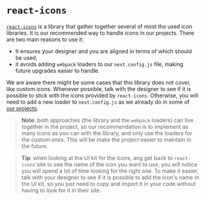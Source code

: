 
<Meta title="libraries/ui/react-icons" />

# `react-icons`

[`react-icons`](https://react-icons.github.io/react-icons/) is a library that gather together several of most the used icon libraries. It is our recommended
way to handle icons in our projects. There are two main reasons to use it:

- It ensures your designer and you are aligned in terms of which should be used,
- it avoids adding `webpack` loaders to our `next.config.js` file, making future upgrades easier to handle.

We are aware there might be some cases that this library does not cover, like custom icons. Whenever possible, talk with the designer
to see if it is possible to stick with the icons provided by `react-icons`. Otherwise, you will need to add a
new loader to `next.config.js` as we already do in some of [our projects](https://github.com/Vizzuality/foodscapes/blob/develop/client/next.config.mjs#L34-L58).

> **Note**: both approaches (the library and the `webpack` loaders) can live together in the project, so our recommendation is to implement as many icons as
> you can with the library, and only use the loaders for the custom ones. This will be make the project easier to maintain in the future.

> **Tip**: when looking at the UI kit for the icons, ang get back to `react-icons`'site to see the name of the icon you want to use,
> you will notice you will spend a lot of time looking for the right one. To make it easier, talk with your designer to see if it is
> possible to add the icon's name in the UI kit, so you just need to copy and import it in your code without having to look for it in their site.
